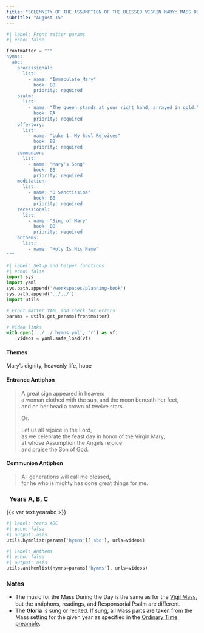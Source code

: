 ```yaml
---
title: "SOLEMNITY OF THE ASSUMPTION OF THE BLESSED VIGRIN MARY: MASS DURING THE DAY"
subtitle: "August 15"
---
```


```python
#| label: Front matter params
#| echo: false

frontmatter = """
hymns:
  abc:
    processional:
      list:
        - name: "Immaculate Mary"
          book: BB
          priority: required
    psalm:
      list:
        - name: "The queen stands at your right hand, arrayed in gold."
          book: RA
          priority: required
    offertory:
      list:
        - name: "Luke 1: My Soul Rejoices"
          book: BB
          priority: required
    communion:
      list:
        - name: "Mary's Song"
          book: BB
          priority: required
    meditation:
      list:
        - name: "O Sanctissima"
          book: BB
          priority: required
    recessional:
      list:
        - name: "Sing of Mary"
          book: BB
          priority: required
    anthems:
      list:
        - name: "Holy Is His Name"
"""
```

```python
#| label: Setup and helper functions
#| echo: false
import sys
import yaml
sys.path.append('/workspaces/planning-book')
sys.path.append('../../')
import utils

# Front matter YAML and check for errors
params = utils.get_params(frontmatter)

# Video links
with open('../../_hymns.yml', 'r') as vf:
    videos = yaml.safe_load(vf)
```

:::  {.red}
#### **Themes**
:::

Mary's dignity, heavenly life, hope

:::  {.red}
#### **Entrance Antiphon**
:::

> A great sign appeared in heaven:  
> a woman clothed with the sun, and the moon beneath her feet,  
> and on her head a crown of twelve stars.  
>  
> [Or:]{.red}  
>  
> Let us all rejoice in the Lord,  
> as we celebrate the feast day in honor of the Virgin Mary,  
> at whose Assumption the Angels rejoice  
> and praise the Son of God.

:::  {.red}
#### **Communion Antiphon**
:::

> All generations will call me blessed,  
> for he who is mighty has done great things for me.

::: {.titlered}
### &nbsp; Years A, B, C
:::
{{< var text.yearabc >}}

```python
#| label: Years ABC
#| echo: false
#| output: asis
utils.hymnlist(params['hymns']['abc'], urls=videos)
```


```python
#| label: Anthems
#| echo: false
#| output: asis
utils.anthemlist(hymns=params['hymns'], urls=videos)
```

::: {.red}
### Notes
:::

* The music for the Mass During the Day is the same as for the [Vigil Mass](aug14-assumption-vigil.qmd), but the antiphons, readings, and Responsorial Psalm are diﬀerent.
* The **Gloria** is sung or recited. If sung, all Mass parts are taken from the Mass setting for the given year as specified in the [Ordinary Time
preamble](../ordinary-time/ot-summer.qmd).